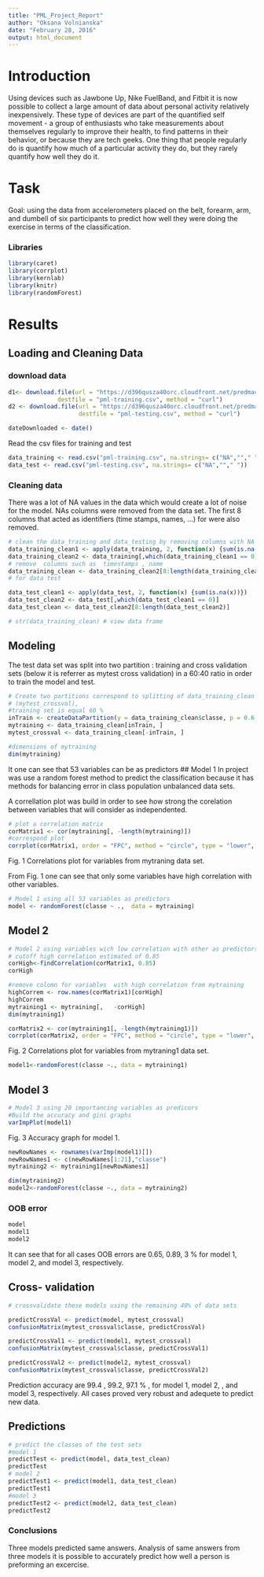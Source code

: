 ```yaml
---
title: "PML_Project_Report"
author: "Oksana Volnianska"
date: "February 28, 2016"
output: html_document
---
```

# Introduction
Using devices such as Jawbone Up, Nike FuelBand, and Fitbit it is now possible to collect a large amount of data about personal activity relatively inexpensively. These type of devices are part of the quantified self movement - a group of enthusiasts who take measurements about themselves regularly to improve their health, to find patterns in their behavior, or because they are tech geeks. One thing that people regularly do is quantify how much of a particular activity they do, but they rarely quantify how well they do it. 

# Task
Goal: using the data from accelerometers placed on the belt, forearm, arm, and dumbell of six participants to predict how well they were doing the exercise in terms of the classification. 

### Libraries

```r
library(caret)
library(corrplot)
library(kernlab)
library(knitr)
library(randomForest)
```
# Results
## Loading and Cleaning Data
### download data
```r
d1<- download.file(url = "https://d396qusza40orc.cloudfront.net/predmachlearn/pml-training.csv" , 
              destfile = "pml-training.csv", method = "curl")
d2 <- download.file(url = "https://d396qusza40orc.cloudfront.net/predmachlearn/pml-testing.csv" , 
                    destfile = "pml-testing.csv", method = "curl")

dateDownloaded <- date()
```
Read the csv files for training and test
```r
data_training <- read.csv("pml-training.csv", na.strings= c("NA",""," "))
data_test <- read.csv("pml-testing.csv", na.strings= c("NA",""," "))
```
### Cleaning data
There was a lot of NA values in the data which would create a lot of noise for the model. NAs columns were removed from the data set. The first 8 columns that acted as identifiers (time stamps, names, ...) for were also removed.
```r
# clean the data_training and data_testing by removing columns with NA
data_training_clean1 <- apply(data_training, 2, function(x) {sum(is.na(x))})
data_training_clean2 <- data_training[,which(data_training_clean1 == 0)]
# remove  columns such as  timestamps , name
data_training_clean <- data_training_clean2[8:length(data_training_clean2)]
# for data test

data_test_clean1 <- apply(data_test, 2, function(x) {sum(is.na(x))})
data_test_clean2 <- data_test[,which(data_test_clean1 == 0)]
data_test_clean <- data_test_clean2[8:length(data_test_clean2)]
```
```r

# str(data_training_clean) # view data frame
```
## Modeling

The test data set was split  into  two partition : training and cross validation sets (below it is referrer as mytest cross validation) in a 60:40 ratio in order to train the model and test.

```r
# Create two partitions correspond to splitting of data_training_clean  into training and cross validation
# (mytest_crossval),
#training set is equal 60 %
inTrain <- createDataPartition(y = data_training_clean$classe, p = 0.6, list = FALSE)
mytraining <- data_training_clean[inTrain, ]
mytest_crossval <- data_training_clean[-inTrain, ]

#dimensions of mytraining
dim(mytraining)

```
It one can see that 53 variables can be as predictors
## Model 1
In project was use a random forest method  to predict the classification because it has methods for balancing error in class population unbalanced data sets. 

A correllation plot was build in order to see how strong the  corelation between variables that will consider as independented.

```r
# plot a correlation matrix
corMatrix1 <- cor(mytraining[, -length(mytraining)])
#correspond plot
corrplot(corMatrix1, order = "FPC", method = "circle", type = "lower", tl.cex = 0.7,  tl.col = rgb(0, 0, 0))
```
Fig. 1 Correlations plot for variables from mytraning data set.

From Fig. 1 one can see that only some variables have high correlation
with other  variables.
```r
# Model 1 using all 53 variables as predictors
model <- randomForest(classe ~ .,  data = mytraining)
```
## Model 2

```r
# Model 2 using variables wich low correlation with other as predictors
# cutoff high correlation estimated of 0.85
corHigh<-findCorrelation(corMatrix1, 0.85)
corHigh

#remove colomn for variables  with high correlation from mytraining
highCorrem <- row.names(corMatrix1)[corHigh]
highCorrem 
mytraining1 <- mytraining[,   -corHigh]
dim(mytraining1)

corMatrix2 <- cor(mytraining1[, -length(mytraining1)])
corrplot(corMatrix2, order = "FPC", method = "circle", type = "lower", tl.cex = 0.8,  tl.col = rgb(0, 0, 0))
```
Fig. 2 Correlations plot for variables from mytraning1 data set.
```r

model1<-randomForest(classe ~., data = mytraining1)
```
## Model 3
```r
# Model 3 using 20 importancing variables as predicors
#Build the accuracy and gini graphs
varImpPlot(model1)
```
Fig. 3 Accuracy graph for model 1.
```r
newRowNames <- rownames(varImp(model1)[])
newRowNames1 <- c(newRowNames[1:21],"classe")
mytraining2 <- mytraining1[newRowNames1]

dim(mytraining2)
model2<-randomForest(classe ~., data = mytraining2)
```

### OOB error 
```r
model
model1
model2
```
It can see that for all cases OOB errors are 0.65, 0.89, 3 % for model 1, model 2, and model 3, respectively.


## Cross- validation
```r
# crossvalidate these models using the remaining 40% of data sets

predictCrossVal <- predict(model, mytest_crossval)
confusionMatrix(mytest_crossval$classe, predictCrossVal)

predictCrossVal1 <- predict(model1, mytest_crossval)
confusionMatrix(mytest_crossval$classe, predictCrossVal1)

predictCrossVal2 <- predict(model2, mytest_crossval)
confusionMatrix(mytest_crossval$classe, predictCrossVal2)

```
Prediction accuracy are 99.4 , 99.2, 97.1 % , for model 1, model 2, , and model 3, respectively. All cases proved very robust and adequete to predict new data.

## Predictions
```r
# predict the classes of the test sets
#model 1
predictTest <- predict(model, data_test_clean)
predictTest
# model 2
predictTest1 <- predict(model1, data_test_clean)
predictTest1
#model 3
predictTest2 <- predict(model2, data_test_clean)
predictTest2

```
### Conclusions
Three models predicted same answers. Analysis of same answers from three models it is  possible to accurately predict how well a person is preforming an excercise.
